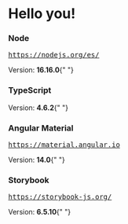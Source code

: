 
<Meta title="Internal Libraries/Intro" />

<style>{`
  .box {
    margin: 2rem 0;
    padding: 2rem;
    background: rgba(233,233,233,0.7);
    border-radius: 3px;
  }
  h3,p{
    color: #1a6cb3 !important
  }
  strong{
    color: #391d71
  }
  a{
     color: #391d71  !important;
     opacity: 0.6
  }
`}</style>

# Hello you!

<div class="box">
  <h3> Node </h3>
  <a href="https://nodejs.org/es/"> <pre>https://nodejs.org/es/</pre> </a>
  <p>
    Version: <strong>16.16.0</strong>{" "}
  </p>
</div>
<div class="box">
  <h3> TypeScript </h3>

  <p>
    Version: <strong>4.6.2</strong>{" "}
  </p>
</div>
<div class="box">
  <h3> Angular Material </h3>
  <a href="https://material.angular.io"> <pre>https://material.angular.io</pre> </a>
  <p>
    Version: <strong>14.0</strong>{" "}
  </p>
</div>
<div class="box">
  <h3> Storybook </h3>
  <a href="https://storybook-js.org/"><pre>https://storybook-js.org/</pre></a>
  <p>
    Version: <strong>6.5.10</strong>{" "}
  </p>
</div>
